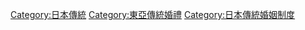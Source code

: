 [[Category:日本傳統|Category:日本傳統]]
[[Category:東亞傳統婚禮|Category:東亞傳統婚禮]]
[[Category:日本傳統婚姻制度|Category:日本傳統婚姻制度]]